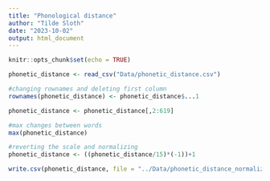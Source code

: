 ```yaml
---
title: "Phonological distance"
author: "Tilde Sloth"
date: "2023-10-02"
output: html_document
---
```


```r
knitr::opts_chunk$set(echo = TRUE)
```


```r
phonetic_distance <- read_csv("Data/phonetic_distance.csv")

#changing rownames and deleting first column
rownames(phonetic_distance) <- phonetic_distance$...1

phonetic_distance <- phonetic_distance[,2:619]

#max changes between words 
max(phonetic_distance)

#reverting the scale and normalizing 
phonetic_distance <- ((phonetic_distance/15)*(-1))+1

write.csv(phonetic_distance, file = "../Data/phonetic_distance_normalized.csv")
    
```


